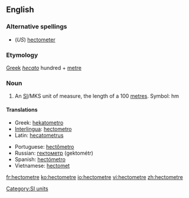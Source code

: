 ==English==

===Alternative spellings===
*(''US'') [[hectometer]]

===Etymology===
[[Greek]] ''[[hecato]]'' hundred + [[metre]]

===Noun===
{{en-noun}}

# An [[SI#Abbreviation|SI]]/MKS unit of measure, the length of a 100 [[metre]]s. Symbol: hm

====Translations====
{{trans-top|the length of 100 metres}}
*Greek: [[hekatometro]]
*[[Interlingua]]: [[hectometro]]
*Latin: [[hecatometrus]]
{{trans-mid}}
*Portuguese: [[hectômetro]] {{m}}
*Russian: [[гектометр]] (gektométr)
*Spanish: [[hectómetro]] {{m}}
*Vietnamese: [[hectomet]]
{{trans-bottom}}

[[Category:SI units]]

[[fr:hectometre]]
[[ko:hectometre]]
[[io:hectometre]]
[[vi:hectometre]]
[[zh:hectometre]]